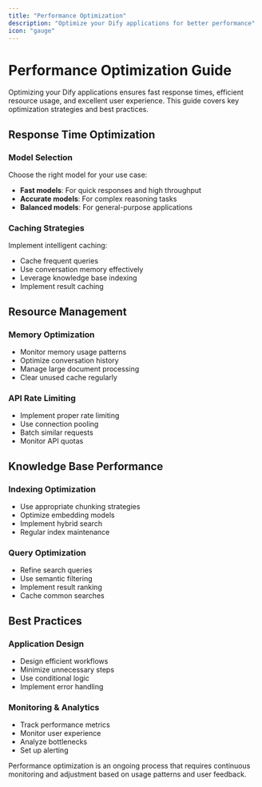 ```yaml
---
title: "Performance Optimization"
description: "Optimize your Dify applications for better performance"
icon: "gauge"
---
```


# Performance Optimization Guide

Optimizing your Dify applications ensures fast response times, efficient resource usage, and excellent user experience. This guide covers key optimization strategies and best practices.

## Response Time Optimization

### Model Selection
Choose the right model for your use case:
- **Fast models**: For quick responses and high throughput
- **Accurate models**: For complex reasoning tasks
- **Balanced models**: For general-purpose applications

### Caching Strategies
Implement intelligent caching:
- Cache frequent queries
- Use conversation memory effectively
- Leverage knowledge base indexing
- Implement result caching

## Resource Management

### Memory Optimization
- Monitor memory usage patterns
- Optimize conversation history
- Manage large document processing
- Clear unused cache regularly

### API Rate Limiting
- Implement proper rate limiting
- Use connection pooling
- Batch similar requests
- Monitor API quotas

## Knowledge Base Performance

### Indexing Optimization
- Use appropriate chunking strategies
- Optimize embedding models
- Implement hybrid search
- Regular index maintenance

### Query Optimization
- Refine search queries
- Use semantic filtering
- Implement result ranking
- Cache common searches

## Best Practices

### Application Design
- Design efficient workflows
- Minimize unnecessary steps
- Use conditional logic
- Implement error handling

### Monitoring & Analytics
- Track performance metrics
- Monitor user experience
- Analyze bottlenecks
- Set up alerting

Performance optimization is an ongoing process that requires continuous monitoring and adjustment based on usage patterns and user feedback.